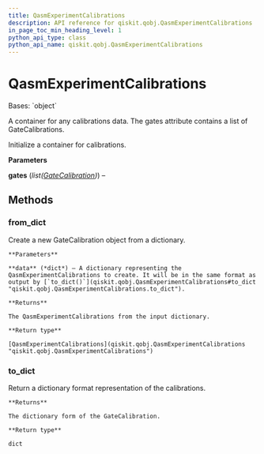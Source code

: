 ```yaml
---
title: QasmExperimentCalibrations
description: API reference for qiskit.qobj.QasmExperimentCalibrations
in_page_toc_min_heading_level: 1
python_api_type: class
python_api_name: qiskit.qobj.QasmExperimentCalibrations
---
```


# QasmExperimentCalibrations

<Class id="qiskit.qobj.QasmExperimentCalibrations" github="https://github.com/qiskit/qiskit/tree/stable/0.20/qiskit/qobj/qasm_qobj.py" signature="QasmExperimentCalibrations(gates)">
  Bases: `object`

  A container for any calibrations data. The gates attribute contains a list of GateCalibrations.

  Initialize a container for calibrations.

  **Parameters**

  **gates** (*list(*[*GateCalibration*](qiskit.qobj.GateCalibration "qiskit.qobj.GateCalibration")*)*) –

  ## Methods

  ### from\_dict

  <Function id="qiskit.qobj.QasmExperimentCalibrations.from_dict" name="from_dict" signature="classmethod QasmExperimentCalibrations.from_dict(data)">
    Create a new GateCalibration object from a dictionary.

    **Parameters**

    **data** (*dict*) – A dictionary representing the QasmExperimentCalibrations to create. It will be in the same format as output by [`to_dict()`](qiskit.qobj.QasmExperimentCalibrations#to_dict "qiskit.qobj.QasmExperimentCalibrations.to_dict").

    **Returns**

    The QasmExperimentCalibrations from the input dictionary.

    **Return type**

    [QasmExperimentCalibrations](qiskit.qobj.QasmExperimentCalibrations "qiskit.qobj.QasmExperimentCalibrations")
  </Function>

  ### to\_dict

  <Function id="qiskit.qobj.QasmExperimentCalibrations.to_dict" name="to_dict" signature="QasmExperimentCalibrations.to_dict()">
    Return a dictionary format representation of the calibrations.

    **Returns**

    The dictionary form of the GateCalibration.

    **Return type**

    dict
  </Function>
</Class>

